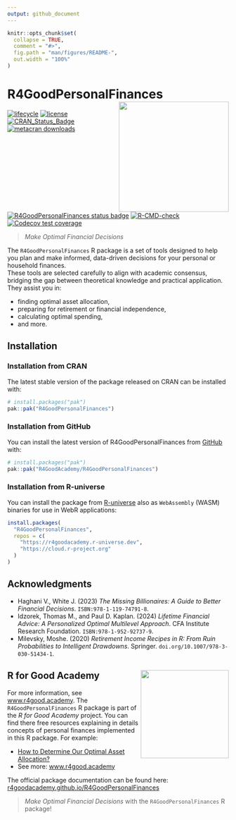 ```yaml
---
output: github_document
---
```


<!-- README.md is generated from README.Rmd. Please edit that file -->

```r
knitr::opts_chunk$set(
  collapse = TRUE,
  comment = "#>",
  fig.path = "man/figures/README-",
  out.width = "100%"
)
```

# R4GoodPersonalFinances <img src="man/figures/logo.png" align="right" height="250" alt="" class="logo-custom-package"/>

<!-- badges: start -->
[![lifecycle](https://img.shields.io/badge/lifecycle-experimental-orange.svg)](https://lifecycle.r-lib.org/articles/stages.html)
[![license](https://img.shields.io/github/license/mashape/apistatus.svg)](https://choosealicense.com/licenses/mit/)
[![CRAN_Status_Badge](https://www.r-pkg.org/badges/version/R4GoodPersonalFinances)](https://cran.r-project.org/package=R4GoodPersonalFinances)
[![metacran
downloads](https://cranlogs.r-pkg.org/badges/R4GoodPersonalFinances)](https://cran.r-project.org/package=R4GoodPersonalFinances)
[![R4GoodPersonalFinances status badge](https://r4goodacademy.r-universe.dev/badges/R4GoodPersonalFinances)](https://r4goodacademy.r-universe.dev/R4GoodPersonalFinances)
[![R-CMD-check](https://github.com/R4GoodAcademy/R4GoodPersonalFinances/actions/workflows/R-CMD-check.yaml/badge.svg)](https://github.com/R4GoodAcademy/R4GoodPersonalFinances/actions/workflows/R-CMD-check.yaml)
[![Codecov test coverage](https://codecov.io/gh/R4GoodAcademy/R4GoodPersonalFinances/graph/badge.svg)](https://app.codecov.io/gh/R4GoodAcademy/R4GoodPersonalFinances)
<!-- badges: end -->

> *Make Optimal Financial Decisions*

The `R4GoodPersonalFinances` R package is a set of tools designed to help you plan and make informed, data-driven decisions for your personal or household finances.   
These tools are selected carefully to align with academic consensus, bridging the gap between theoretical knowledge and practical application. They assist you in: 

* finding optimal asset allocation, 
* preparing for retirement or financial independence, 
* calculating optimal spending, 
* and more.

## Installation

### Installation from CRAN

The latest stable version of the package released on CRAN can be installed with:

``` r
# install.packages("pak")
pak::pak("R4GoodPersonalFinances")
```

### Installation from GitHub

You can install the latest version of R4GoodPersonalFinances from [GitHub](https://github.com/R4GoodAcademy/R4GoodPersonalFinances) with:

``` r
# install.packages("pak")
pak::pak("R4GoodAcademy/R4GoodPersonalFinances")
```

### Installation from R-universe

You can install the package from [R-universe](https://r4goodacademy.r-universe.dev/R4GoodPersonalFinances) also as `WebAssembly` (WASM) binaries for use in WebR applications:

``` r
install.packages(
  "R4GoodPersonalFinances", 
  repos = c(
    "https://r4goodacademy.r-universe.dev", 
    "https://cloud.r-project.org"
  )
)
```

## Acknowledgments

* Haghani V., White J. (2023) *The Missing Billionaires: A Guide to Better Financial Decisions*. `ISBN:978-1-119-74791-8`.
* Idzorek, Thomas M., and Paul D. Kaplan. (2024) *Lifetime Financial Advice: A Personalized Optimal Multilevel Approach*. CFA Institute Research Foundation. `ISBN:978-1-952-92737-9`.
* Milevsky, Moshe. (2020) *Retirement Income Recipes in R: From Ruin Probabilities to Intelligent Drawdowns*. Springer. `doi.org/10.1007/978-3-030-51434-1`.

## R for Good Academy  <img src="man/figures/r4ga-logo.png" align="right" height="200" alt="" class="logo-custom-academy" />

For more information, see [www.r4good.academy](https://www.r4good.academy/en/blog.html#category=R4GoodPersonalFinances).
The `R4GoodPersonalFinances` R package is part of the *R for Good Academy* project. You can find there free resources explaining in details concepts of personal finances implemented in this R package. For example:

* [How to Determine Our Optimal Asset Allocation?](https://www.r4good.academy/en/blog/optimal-asset-allocation/index.en.html#what-do-you-need-to-calculate-your-optimal-asset-allocation)
* See more: [www.r4good.academy](https://www.r4good.academy/en/blog.html#category=R4GoodPersonalFinances)

The official package documentation can be found here:  
[r4goodacademy.github.io/R4GoodPersonalFinances](https://r4goodacademy.github.io/R4GoodPersonalFinances/)

> *Make Optimal Financial Decisions* with the `R4GoodPersonalFinances` R package!
